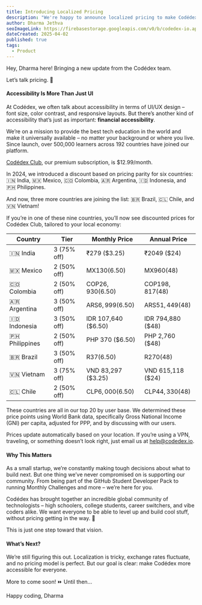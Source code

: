 ```yaml
---
title: Introducing Localized Pricing
description: "We're happy to announce localized pricing to make Codédex more affordable around the world! 🌍 Discover which countries are included and why we made the change."
author: Dharma Jethva
seoImageLink: https://firebasestorage.googleapis.com/v0/b/codedex-io.appspot.com/o/blogs%2Fintroducing-localized-pricing%2Fbanner.png?alt=media&token=252fdfc6-8fe3-467e-8294-69abb4746d4e
dateCreated: 2025-04-02
published: true
tags:
  - Product
---
```


Hey, Dharma here! Bringing a new update from the Codédex team. 

Let’s talk pricing. 💸

#### Accessibility Is More Than Just UI

At Codédex, we often talk about accessibility in terms of UI/UX design – font size, color contrast, and responsive layouts. But there’s another kind of accessibility that’s just as important: **financial accessibility**.

We’re on a mission to provide the best tech education in the world and make it universally available – no matter your background or where you live. Since launch, over 500,000 learners across 192 countries have joined our platform.

[Codédex Club](https://www.codedex.io/pricing), our premium subscription, is $12.99/month.

In 2024, we introduced a discount based on pricing parity for six countries: 🇮🇳 India, 🇲🇽 Mexico, 🇨🇴 Colombia, 🇦🇷 Argentina, 🇮🇩 Indonesia, and 🇵🇭 Philippines.

And now, three more countries are joining the list: 🇧🇷 Brazil, 🇨🇱 Chile, and 🇻🇳 Vietnam!

If you’re in one of these nine countries, you’ll now see discounted prices for Codédex Club, tailored to your local economy:

| Country          | Tier        | Monthly Price       | Annual Price      |
| ---------------- | ----------- | ------------------- | ----------------- |
| 🇮🇳 India       | 3 (75% off) | ₹279 ($3.25)        | ₹2049 ($24)       |
| 🇲🇽 Mexico      | 2 (50% off) | MX$130 ($6.50)      | MX$960 ($48)      |
| 🇨🇴 Colombia    | 2 (50% off) | COP$26,930 ($6.50)  | COP$198,817 ($48) |
| 🇦🇷 Argentina   | 3 (50% off) | ARS$6,999 ($6.50)   | ARS$51,449 ($48)  |
| 🇮🇩 Indonesia   | 3 (50% off) | IDR 107,640 ($6.50) | IDR 794,880 ($48) |
| 🇵🇭 Philippines | 2 (50% off) | PHP 370 ($6.50)     | PHP 2,760 ($48)   |
| 🇧🇷 Brazil      | 3 (50% off) | R$37 ($6.50)        | R$270 ($48)       |
| 🇻🇳 Vietnam     | 3 (75% off) | VND 83,297 ($3.25)  | VND 615,118 ($24) |
| 🇨🇱 Chile       | 2 (50% off) | CLP$6,000 ($6.50)   | CLP$44,330 ($48)  |

These countries are all in our top 20 by user base. We determined these price points using World Bank data, specifically Gross National Income (GNI) per capita, adjusted for PPP, and by discussing with our users.

Prices update automatically based on your location. If you’re using a VPN, traveling, or something doesn’t look right, just email us at help@codedex.io.

#### Why This Matters

As a small startup, we’re constantly making tough decisions about what to build next. But one thing we’ve never compromised on is supporting our community. From being part of the GitHub Student Developer Pack to running Monthly Challenges and more – we’re here for you.

Codédex has brought together an incredible global community of technologists – high schoolers, college students, career switchers, and vibe coders alike. We want everyone to be able to level up and build cool stuff, without pricing getting in the way. 💛

This is just one step toward that vision.

#### What’s Next?

We’re still figuring this out. Localization is tricky, exchange rates fluctuate, and no pricing model is perfect. But our goal is clear: make Codédex more accessible for everyone.

More to come soon! ⏩ Until then...

Happy coding,
Dharma
